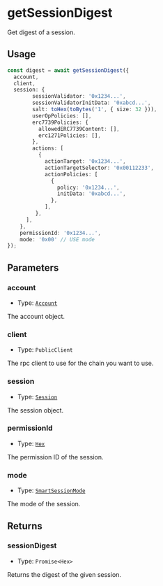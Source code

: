 # getSessionDigest
Get digest of a session.

## Usage

```typescript copy
const digest = await getSessionDigest({
  account,
  client,
  session: {
        sessionValidator: '0x1234...',
        sessionValidatorInitData: '0xabcd...',
        salt: toHex(toBytes('1', { size: 32 })),
        userOpPolicies: [],
        erc7739Policies: {
          allowedERC7739Content: [],
          erc1271Policies: [],
        },
        actions: [
          {
            actionTarget: '0x1234...',
            actionTargetSelector: '0x00112233',
            actionPolicies: [
              {
                policy: '0x1234...',
                initData: '0xabcd...',
              },
            ],
         },
      ],
    },
    permissionId: '0x1234...',
    mode: '0x00' // USE mode
});
```

## Parameters

### account

- Type: [`Account`](/module-sdk/glossary/types#account)

The account object.

### client

- Type: `PublicClient`

The rpc client to use for the chain you want to use.

### session

- Type: [`Session`](/module-sdk/glossary/types#session)

The session object.

### permissionId

- Type: [`Hex`](https://viem.sh/docs/glossary/types#hex)

The permission ID of the session.

### mode

- Type: [`SmartSessionMode`](/module-sdk/glossary/types#smartsessionmode)

The mode of the session. 

## Returns

### sessionDigest

- Type: `Promise<Hex>`

Returns the digest of the given session.

